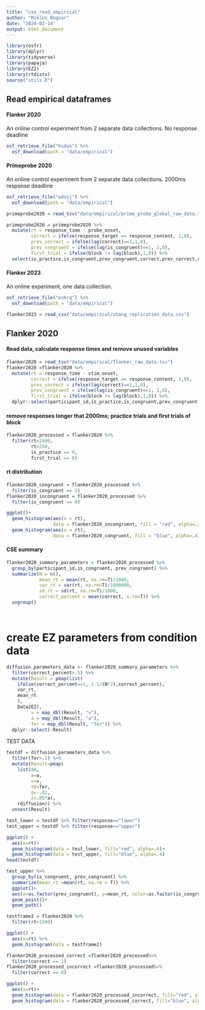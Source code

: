 ```yaml
---
title: "cse_read_empirical"
author: "Miklos Bognar"
date: "2024-02-14"
output: html_document
---
```


```r
library(osfr)
library(dplyr)
library(tidyverse)
library(papaja)
library(EZ2)
library(rtdists)
source("utils.R")
```
## Read empirical dataframes
#### Flanker 2020
An online control experiment from 2 separate data collections. No response deadline
```r
osf_retrieve_file("hsdxk") %>%
  osf_download(path = "data/empirical")
```

#### Primeprobe 2020
An online control experiment from 2 separate data collections. 2000ms response deadline
```r
osf_retrieve_file("w4nzj") %>%
  osf_download(path = "data/empirical")

primeprobe2020 = read_tsv("data/empirical/prime_probe_global_raw_data.tsv")

primeprobe2020 = primeprobe2020 %>% 
  mutate(rt = response_time - probe_onset,
         correct = ifelse(response_target == response_content, 1,0),
         prev_correct = ifelse(lag(correct)==1,1,0),
         prev_congruent = ifelse(lag(is_congruent)==1, 1,0),
         first_trial = ifelse(block != lag(block),1,0)) %>% 
  select(is_practice,is_congruent,prev_congruent,correct,prev_correct,rt,first_trial)
```

#### Flanker 2023
An online experiment, one data collection. 
```r
osf_retrieve_file("eu6rq") %>%
  osf_download(path = "data/empirical")

flanker2023 = read_csv("data/empirical/zhang_replication_data.csv")
```


## Flanker 2020
#### Read data, calculate response times and remove unused variables
```r
flanker2020 = read_tsv("data/empirical/flanker_raw_data.tsv")
flanker2020 =flanker2020 %>% 
  mutate(rt = response_time - stim_onset,
         correct = ifelse(response_target == response_content, 1,0),
         prev_correct = ifelse(lag(correct)==1,1,0),
         prev_congruent = ifelse(lag(is_congruent)==1, 1,0),
         first_trial = ifelse(block != lag(block),1,0)) %>% 
  dplyr::select(participant_id,is_practice,is_congruent,prev_congruent,correct,prev_correct,rt,first_trial)
```

#### remove responses longer that 2000ms; practice trials and first trials of block
```r
flanker2020_processed = flanker2020 %>% 
  filter(rt<2400,
         rt>250,
         is_practice == 0,
         first_trial == 0)
```

#### rt distribution
```r
flanker2020_congruent = flanker2020_processed %>% 
  filter(is_congruent == 1)
flanker2020_incongruent = flanker2020_processed %>% 
  filter(is_congruent == 0)

ggplot()+
  geom_histogram(aes(x = rt),
                 data = flanker2020_incongruent, fill = "red", alpha=.2)+
  geom_histogram(aes(x = rt),
                 data = flanker2020_congruent, fill = "blue", alpha=.4)
```
#### CSE summary
```r
flanker2020_summary_parameters = flanker2020_processed %>% 
  group_by(participant_id,is_congruent, prev_congruent) %>% 
  summarize(N = n(),
            mean_rt = mean(rt, na.rm=T)/1000,
            var_rt = var(rt, na.rm=T)/1000000,
            sd_rt = sd(rt, na.rm=T)/1000,
            correct_percent = mean(correct, n.rm=T)) %>% 
  ungroup()




```
# create EZ parameters from condition data
```r
diffusion_parameters_data <- flanker2020_summary_parameters %>%
  filter(correct_percent>.5) %>% 
  mutate(Result = pmap(list(
    ifelse(correct_percent==1, 1-1/(N*2),correct_percent),
    var_rt,
    mean_rt
    ),
    Data2EZ),
         v = map_dbl(Result, "v"),
         a = map_dbl(Result, "a"),
         Ter = map_dbl(Result, "Ter")) %>% 
  dplyr::select(-Result)
```

TEST DATA
```r
testdf = diffusion_parameters_data %>%
  filter(Ter>.1) %>% 
  mutate(Result=pmap(
    list(80,
         a=a,
         v=v,
         t0=Ter,
         d=-.02,
         z=.85*a),
    rdiffusion)) %>% 
  unnest(Result)

test_lower = testdf %>% filter(response=="lower")
test_upper = testdf %>% filter(response=="upper")

ggplot() +
  aes(x=rt)+
  geom_histogram(data = test_lower, fill="red", alpha=.6)+
  geom_histogram(data = test_upper, fill="blue", alpha=.4)
head(testdf)
```

```r
test_upper %>%
  group_by(is_congruent, prev_congruent) %>% 
  summarize(mean_rt =mean(rt, na.rm = T)) %>% 
  ggplot()+
  aes(x=as.factor(prev_congruent), y=mean_rt, color=as.factor(is_congruent), group=as.factor(is_congruent))+
  geom_point()+
  geom_path()
```



```r
testframe2 = flanker2020 %>% 
  filter(rt<1500)

ggplot() +
  aes(x=rt) %>% 
  geom_histogram(data = testframe2)

flanker2020_processed_correct =flanker2020_processed%>% 
  filter(correct == 1)
flanker2020_processed_incorrect =flanker2020_processed%>% 
  filter(correct == 0)

ggplot() +
  aes(x=rt)+
  geom_histogram(data = flanker2020_processed_incorrect, fill="red", alpha=.6)+
  geom_histogram(data = flanker2020_processed_correct, fill="blue", alpha=.4)
```
